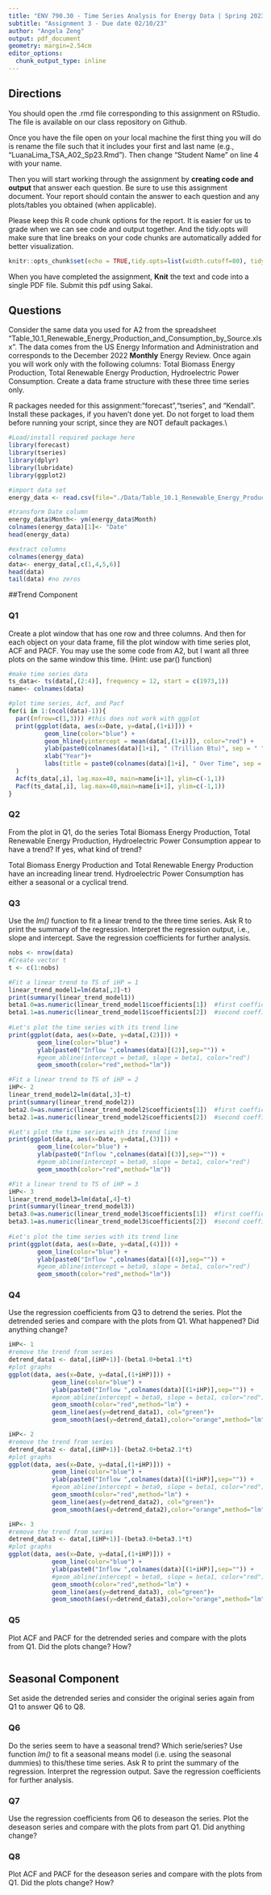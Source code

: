 ```yaml
---
title: "ENV 790.30 - Time Series Analysis for Energy Data | Spring 2023"
subtitle: "Assignment 3 - Due date 02/10/23"
author: "Angela Zeng"
output: pdf_document
geometry: margin=2.54cm
editor_options: 
  chunk_output_type: inline
---
```

  
## Directions
  
You should open the .rmd file corresponding to this assignment on RStudio. The file is available on our class repository on Github. 

Once you have the file open on your local machine the first thing you will do is rename the file such that it includes your first and last name (e.g., "LuanaLima_TSA_A02_Sp23.Rmd"). Then change "Student Name" on line 4 with your name. 

Then you will start working through the assignment by  **creating code and output** that answer each question. Be sure to use this assignment document. Your report should contain the answer to each question and any plots/tables you obtained (when applicable).

Please keep this R code chunk options for the report. It is easier for us to grade when we can see code and output together. And the tidy.opts will make sure that line breaks on your code chunks are automatically added for better visualization. 

```r
knitr::opts_chunk$set(echo = TRUE,tidy.opts=list(width.cutoff=80), tidy=FALSE) 
```

When you have completed the assignment, **Knit** the text and code into a single PDF file. Submit this pdf using Sakai. 

## Questions 

Consider the same data you used for A2 from the spreadsheet "Table_10.1_Renewable_Energy_Production_and_Consumption_by_Source.xlsx". The data comes from the US Energy Information and Administration and corresponds to the December 2022 **Monthly** Energy Review. Once again you will work only with the following columns: Total Biomass Energy Production, Total Renewable Energy Production, Hydroelectric Power Consumption. Create a data frame structure with these three time series only. 

R packages needed for this assignment:"forecast","tseries", and "Kendall". Install these packages, if you haven't done yet. Do not forget to load them before running your script, since they are NOT default packages.\\

```r
#Load/install required package here
library(forecast)
library(tseries)
library(dplyr)
library(lubridate)
library(ggplot2)

#import data set
energy_data <- read.csv(file="./Data/Table_10.1_Renewable_Energy_Production_and_Consumption_by_Source-Edit.csv", header = TRUE, dec = ".", sep=",",stringsAsFactors = TRUE) 

#transform Date column 
energy_data$Month<- ym(energy_data$Month)
colnames(energy_data)[1]<- "Date"
head(energy_data)

#extract columns 
colnames(energy_data)
data<- energy_data[,c(1,4,5,6)]
head(data)
tail(data) #no zeros 
```

##Trend Component

### Q1
Create a plot window that has one row and three columns. And then for each object on your data frame, fill the plot window with time series plot, ACF and PACF. You may use the some code from A2, but I want all three plots on the same window this time. (Hint: use par() function)

```r
#make time series data 
ts_data<- ts(data[,(2:4)], frequency = 12, start = c(1973,1))
name<- colnames(data)

#plot time series, Acf, and Pacf
for(i in 1:(ncol(data)-1)){
  par((mfrow=c(1,3))) #this does not work with ggplot 
  print(ggplot(data, aes(x=Date, y=data[,(1+i)])) +
          geom_line(color="blue") +
          geom_hline(yintercept = mean(data[,(1+i)]), color="red") + 
          ylab(paste0(colnames(data)[1+i], " (Trillion Btu)", sep = " "))+
          xlab("Year")+
          labs(title = paste0(colnames(data)[1+i], " Over Time", sep = " "))
  )
  Acf(ts_data[,i], lag.max=40, main=name[i+1], ylim=c(-1,1))
  Pacf(ts_data[,i], lag.max=40,main=name[i+1], ylim=c(-1,1))
}

```


### Q2
From the plot in Q1, do the series Total Biomass Energy Production, Total Renewable Energy Production, Hydroelectric Power Consumption appear to have a trend? If yes, what kind of trend?

Total Biomass Energy Production and Total Renewable Energy Production have an increading linear trend. Hydroelectric Power Consumption has either a seasonal or a cyclical trend. 


### Q3
Use the *lm()* function to fit a linear trend to the three time series. Ask R to print the summary of the regression. Interpret the regression output, i.e., slope and intercept. Save the regression coefficients for further analysis.

```r
nobs <- nrow(data) 
#Create vector t
t <- c(1:nobs)

#Fit a linear trend to TS of iHP = 1
linear_trend_model1=lm(data[,2]~t)  
print(summary(linear_trend_model1))
beta1.0=as.numeric(linear_trend_model1$coefficients[1])  #first coefficient is the intercept term or beta0
beta1.1=as.numeric(linear_trend_model1$coefficients[2])  #second coefficient is the slope or beta1
  
#Let's plot the time series with its trend line
print(ggplot(data, aes(x=Date, y=data[,(2)])) +
        geom_line(color="blue") +
        ylab(paste0("Inflow ",colnames(data)[(2)],sep="")) +
        #geom_abline(intercept = beta0, slope = beta1, color="red")
        geom_smooth(color="red",method="lm"))

```

```r
#Fit a linear trend to TS of iHP = 2
iHP<- 2
linear_trend_model2=lm(data[,3]~t)  
print(summary(linear_trend_model2))
beta2.0=as.numeric(linear_trend_model2$coefficients[1])  #first coefficient is the intercept term or beta0
beta2.1=as.numeric(linear_trend_model2$coefficients[2])  #second coefficient is the slope or beta1

#Let's plot the time series with its trend line
print(ggplot(data, aes(x=Date, y=data[,(3)])) +
        geom_line(color="blue") +
        ylab(paste0("Inflow ",colnames(data)[(3)],sep="")) +
        #geom_abline(intercept = beta0, slope = beta1, color="red")
        geom_smooth(color="red",method="lm"))
```


```r
#Fit a linear trend to TS of iHP = 3
iHP<- 3
linear_trend_model3=lm(data[,4]~t)  
print(summary(linear_trend_model3))
beta3.0=as.numeric(linear_trend_model3$coefficients[1])  #first coefficient is the intercept term or beta0
beta3.1=as.numeric(linear_trend_model3$coefficients[2])  #second coefficient is the slope or beta1
  
#Let's plot the time series with its trend line
print(ggplot(data, aes(x=Date, y=data[,(4)])) +
        geom_line(color="blue") +
        ylab(paste0("Inflow ",colnames(data)[(4)],sep="")) +
        #geom_abline(intercept = beta0, slope = beta1, color="red")
        geom_smooth(color="red",method="lm"))

```

 
### Q4
Use the regression coefficients from Q3 to detrend the series. Plot the detrended series and compare with the plots from Q1. What happened? Did anything change?

```r
iHP<- 1
#remove the trend from series
detrend_data1 <- data[,(iHP+1)]-(beta1.0+beta1.1*t)
#plot graphs
ggplot(data, aes(x=Date, y=data[,(1+iHP)])) +
            geom_line(color="blue") +
            ylab(paste0("Inflow ",colnames(data)[(1+iHP)],sep="")) +
            #geom_abline(intercept = beta0, slope = beta1, color="red")
            geom_smooth(color="red",method="lm") +
            geom_line(aes(y=detrend_data1), col="green")+
            geom_smooth(aes(y=detrend_data1),color="orange",method="lm") 

```
```r
iHP<- 2
#remove the trend from series
detrend_data2 <- data[,(iHP+1)]-(beta2.0+beta2.1*t)
#plot graphs
ggplot(data, aes(x=Date, y=data[,(1+iHP)])) +
            geom_line(color="blue") +
            ylab(paste0("Inflow ",colnames(data)[(1+iHP)],sep="")) +
            #geom_abline(intercept = beta0, slope = beta1, color="red")
            geom_smooth(color="red",method="lm") +
            geom_line(aes(y=detrend_data2), col="green")+
            geom_smooth(aes(y=detrend_data2),color="orange",method="lm") 
```
```r
iHP<- 3
#remove the trend from series
detrend_data3 <- data[,(iHP+1)]-(beta3.0+beta3.1*t)
#plot graphs
ggplot(data, aes(x=Date, y=data[,(1+iHP)])) +
            geom_line(color="blue") +
            ylab(paste0("Inflow ",colnames(data)[(1+iHP)],sep="")) +
            #geom_abline(intercept = beta0, slope = beta1, color="red")
            geom_smooth(color="red",method="lm") +
            geom_line(aes(y=detrend_data3), col="green")+
            geom_smooth(aes(y=detrend_data3),color="orange",method="lm") 
```
### Q5
Plot ACF and PACF for the detrended series and compare with the plots from Q1. Did the plots change? How?

```r

```


## Seasonal Component

Set aside the detrended series and consider the original series again from Q1 to answer Q6 to Q8.

### Q6
Do the series seem to have a seasonal trend? Which serie/series? Use function *lm()* to fit a seasonal means model (i.e. using the seasonal dummies) to this/these time series. Ask R to print the summary of the regression. Interpret the regression output. Save the regression coefficients for further analysis.

### Q7
Use the regression coefficients from Q6 to deseason the series. Plot the deseason series and compare with the plots from part Q1. Did anything change?

### Q8
Plot ACF and PACF for the deseason series and compare with the plots from Q1. Did the plots change? How?


